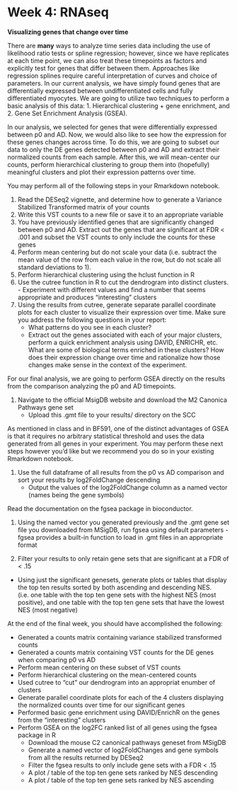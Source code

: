 # Week 4: RNAseq {-}

**Visualizing genes that change over time**

There are **many** ways to analyze time series data including the use of
likelihood ratio tests or spline regression; however, since we have replicates
at each time point, we can also treat these timepoints as factors and explicitly
test for genes that differ between them. Approaches like regression splines
require careful interpretation of curves and choice of parameters. In our
current analysis, we have simply found genes that are differentially expressed
between undifferentiated cells and fully differentiated myocytes. We are going
to utilize two techniques to perform a basic analysis of this data: 1.
Hierarchical clustering + gene enrichment, and 2. Gene Set Enrichment Analysis
(GSEA).

In our analysis, we selected for genes that were differentially expressed
between p0 and AD. Now, we would also like to see how the expression for these
genes changes across time. To do this, we are going to subset our data to only
the DE genes detected between p0 and AD and extract their normalized counts from
each sample. After this, we will mean-center our counts, perform hierarchical
clustering to group them into (hopefully) meaningful clusters and plot their
expression patterns over time.

You may perform all of the following steps in your Rmarkdown notebook. 

  1. Read the DESeq2 vignette, and determine how to generate a Variance Stabilized
    Transformed matrix of your counts
  2. Write this VST counts to a new file or save it to an appropriate variable
  3. You have previously identified genes that are significantly changed between
    p0 and AD. Extract out the genes that are significant at FDR < .001 and subset
    the VST counts to only include the counts for these genes
  4. Perform mean centering but do not scale your data (i.e. subtract the mean 
    value of the row from each value in the row, but do not scale all standard 
    deviations to 1).
  5. Perform hierarchical clustering using the hclust function in R
  6. Use the cutree function in R to cut the dendrogram into distinct clusters.
    - Experiment with different values and find a number that seems appropriate 
      and produces "interesting" clusters
  7. Using the results from cutree, generate separate parallel coordinate plots 
    for each cluster to visualize their expression over time. Make sure you address
    the following questions in your report:
      - What patterns do you see in each cluster?
      - Extract out the genes associated with each of your major clusters, perform
        a quick enrichment analysis using DAVID, ENRICHR, etc. What are some of 
        biological terms enriched in these clusters? How does their expression 
        change over time and rationalize how those changes make sense in the 
        context of the experiment.


For our final analysis, we are going to perform GSEA directly on the results
from the comparison analyzing the p0 and AD timepoints.

  1. Navigate to the official MsigDB website and download the M2 Canonica Pathways
     gene set
     - Upload this .gmt file to your results/ directory on the SCC

As mentioned in class and in BF591, one of the distinct advantages of GSEA is
that it requires no arbitrary statistical threshold and uses the data generated
from all genes in your experiment. You may perform these next steps however you'd
like but we recommend you do so in your existing Rmarkdown notebook.

  1. Use the full dataframe of all results from the p0 vs AD comparison and sort
  your results by log2FoldChange descending
     - Output the values of the log2FoldChange column as a named vector
         (names being the gene symbols)

Read the documentation on the fgsea package in bioconductor.

  1. Using the named vector you generated previously and the .gmt gene set file 
  you downloaded from MSigDB, run fgsea using default parameters
    - fgsea provides a built-in function to load in .gmt files in an appropriate format

  2. Filter your results to only retain gene sets that are significant at a FDR 
  of < .15
  - Using just the significant genesets, generate plots or tables that display 
    the top ten results sorted by both ascending and descending NES. 
    (i.e. one table with the top ten gene sets with the highest NES (most positive),
    and one table with the top ten gene sets that have the lowest NES (most negative)


At the end of the final week, you should have accomplished the following:

- Generated a counts matrix containing variance stabilized transformed counts
- Generated a counts matrix containing VST counts for the DE genes when comparing
  p0 vs AD
- Perform mean centering on these subset of VST counts
- Perform hierarchical clustering on the mean-centered counts
- Used cutree to “cut” our dendrogram into an appropriat enumber of clusters
- Generate parallel coordinate plots for each of the 4 clusters displaying the 
  normalized counts over time for our significant genes
- Performed basic gene enrichment using DAVID/EnrichR on the genes from the 
  "interesting" clusters
- Perform GSEA on the log2FC ranked list of all genes using the fgsea package in 
  R
  - Download the mouse C2 canonical pathways geneset from MSigDB
  - Generate a named vector of log2FoldChanges and gene symbols from all the 
    results returned by DESeq2
  - Filter the fgsea results to only include gene sets with a FDR < .15
  - A plot / table of the top ten gene sets ranked by NES descending
  - A plot / table of the top ten gene sets ranked by NES ascending

